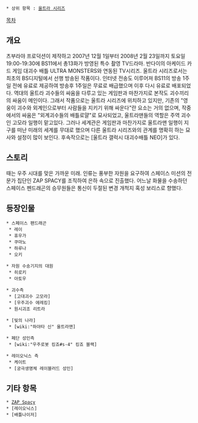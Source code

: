  * 상위 항목 : [[울트라 시리즈]]

[[목차]]
== 개요 ==
츠부라야 프로덕션이 제작하고 2007년 12월 1일부터 2008년 2월 23일까지 토요일 19:00-19:30에 BS11에서 총13화가 방영된 특수 촬영 TV드라마. 반다이의 아케이드 카드 게임 대괴수 배틀 ULTRA MONSTERS와 연동된 TV시리즈. 울트라 시리즈로서는 최초의 BS디지털에서 선행 방송된 작품이다. 인터넷 전송도 이루어져 BS11의 방송 1주일 전에 유료로 제공하여 방송후 1주일은 무료로 배급했으며 이후 다시 유료로 배포되었다. 역대의 울트라 괴수들의 싸움을 다루고 있는 게임판과 마찬가지로 본작도 괴수끼리의 싸움이 메인이다. 그래서 작품으로는 울트라 시리즈에 위치하고 있지만, 기존의 "영웅이 괴수와 외계인으로부터 사람들을 지키기 위해 싸운다"란 요소는 거의 없으며, 작중에서의 싸움은 "외계괴수들의 배틀로얄"로 묘사되었고, 울트라맨들의 역할은 주역 괴수인 고모라 일행이 맡고있다. 그러나 세계관은 게임판과 마찬가지로 울트라맨 일행이 지구를 떠난 미래의 세계를 무대로 했으며 다른 울트라 시리즈와의 관계를 명확히 하는 묘사와 설정이 많이 보인다. 후속작으로는 [울트라 갤럭시 대괴수배틀 NEO]가 있다.

== 스토리 ==
때는 우주 시대를 맞은 가까운 미래. 인류는 풍부한 자원을 요구하여 스페이스 미션의 전문가 집단인 ZAP SPACY를 조직하여 은하 속으로 진출했다. 어느날 화물을 수송하던 스페이스 펜드래곤의 승무원들은 통신이 두절된 변경 개척지 혹성 보리스로 향했다.

== 등장인물 ==
 * 스페이스 팬드래곤
  * 레이
  * 휴우가
  * 쿠마노
  * 하루나
  * 오키

 * 자원 수송기지의 대원 
  * 히로키
  * 아토우

 * 괴수측
  * [고대괴수 고모라]
  * [우주괴수 에레킹]
  * 원시괴조 리트라

 * [빛의 나라]
  * [wiki:"하야타 신" 울트라맨]

 * 페단 성인측
  * [wiki:"우주로봇 킹죠#s-4" 킹죠 블랙]

 * 레이오닉스 측
  * 케이트
  * [궁극생명체 레이블러드 성인]

== 기타 항목 ==
 * [[ZAP Spacy]]
 * [레이오닉스]
 * [배틀나이저]
